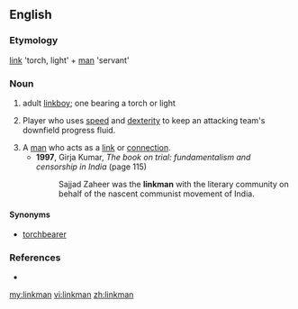 ==English==

===Etymology===
[[link]] 'torch, light' + [[man]] 'servant'

===Noun===
{{en-noun|linkmen}}

# adult [[linkboy]]; one bearing a torch or light
# {{context|rugby|lang=en}} Player who uses [[speed]] and [[dexterity]] to keep an attacking team's downfield progress fluid.
# A [[man]] who acts as a [[link]] or [[connection]].
#* '''1997''', Girja Kumar, ''The book on trial: fundamentalism and censorship in India'' (page 115)
#*: Sajjad Zaheer was the '''linkman''' with the literary community on behalf of the nascent communist movement of India.

====Synonyms====
* [[torchbearer]]

===References===
* {{R:Websters}}

[[my:linkman]]
[[vi:linkman]]
[[zh:linkman]]